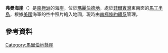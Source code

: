 {{coord|74|6|S|113|53|W|source:GNIS|display=title}}

'''弗曼海崖'''（{{lang-en|Furman Bluffs}}）是[[南極洲|南極洲]]的海崖，位於[[瑪麗伯德地|瑪麗伯德地]]，處於[[菲爾賓灣|菲爾賓灣]]東南面的[[馬丁半島|馬丁半島]]，根據[[美國|美國]]海軍的空中照片繪入地圖，現時由[[南極條約體系|南極條約體系]]管理。

==參考資料==
{{cite gnis | type = antarid | id = 5396| name = Furman Bluffs | accessdate = 2012-04-12}}

{{DEFAULTSORT:Furman Bluffs}}
[[Category:馬里伯地懸崖|Category:馬里伯地懸崖]]


{{MarieByrdLand-geo-stub}}